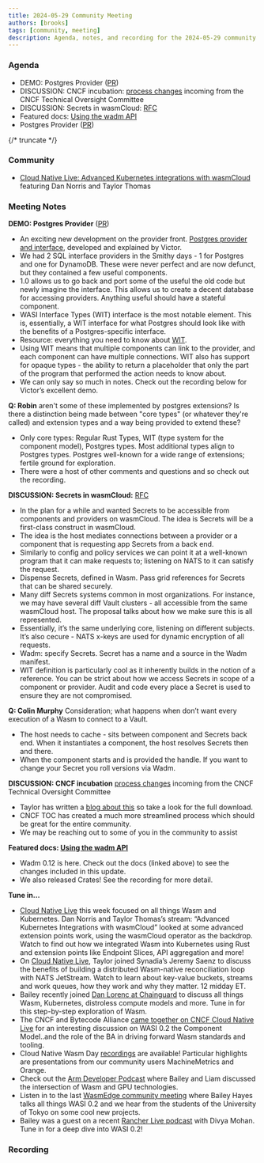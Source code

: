 ```yaml
---
title: 2024-05-29 Community Meeting
authors: [brooks]
tags: [community, meeting]
description: Agenda, notes, and recording for the 2024-05-29 community meeting
---
```



### Agenda

- DEMO: Postgres Provider ([PR](https://github.com/wasmCloud/wasmCloud/pull/2129))
- DISCUSSION: CNCF incubation: [process changes](https://wasmcloud.com/blog/community-update-wasmcloud-incubation-process) incoming from the CNCF Technical Oversight Committee
- DISCUSSION: Secrets in wasmCloud: [RFC](https://github.com/wasmCloud/wasmCloud/issues/2190)
- Featured docs: [Using the wadm API](https://wasmcloud.com/docs/ecosystem/wadm/api)
- Postgres Provider ([PR](https://github.com/wasmCloud/wasmCloud/pull/2129))

{/* truncate */}

### Community

- [Cloud Native Live: Advanced Kubernetes integrations with wasmCloud](https://www.youtube.com/watch?v=wK9HFrByFto) featuring Dan Norris and Taylor Thomas

### Meeting Notes

**DEMO: Postgres Provider** ([PR](https://github.com/wasmCloud/wasmCloud/pull/2129))
- An exciting new development on the provider front. [Postgres provider and interface](https://github.com/wasmCloud/wasmCloud/pull/2129), developed and explained by Victor.
- We had 2 SQL interface providers in the Smithy days - 1 for Postgres and one for DynamoDB. These were never perfect and are now defunct, but they contained a few useful components.
- 1.0 allows us to go back and port some of the useful the old code but newly imagine the interface. This allows us to create a decent database for accessing providers. Anything useful should have a stateful component.
- WASI Interface Types (WIT) interface is the most notable element. This is, essentially, a WIT interface for what Postgres should look like with the benefits of a Postgres-specific interface.
- Resource: everything you need to know about [WIT](https://github.com/WebAssembly/component-model/blob/main/design/mvp/WIT.md).
- Using WIT means that multiple components can link to the provider, and each component can have multiple connections. WIT also has support for opaque types - the ability to return a placeholder that only the part of the program that performed the action needs to know about.
- We can only say so much in notes. Check out the recording below for Victor’s excellent demo.

**Q: Robin** aren't some of these implemented by postgres extensions? Is there a distinction being made between "core types" (or whatever they're called) and extension types and a way being provided to extend these?
- Only core types: Regular Rust Types, WIT (type system for the component model), Postgres types. Most additional types align to Postgres types. Postgres well-known for a wide range of extensions; fertile ground for exploration.
- There were a host of other comments and questions and so check out the recording.

**DISCUSSION: Secrets in wasmCloud:** [RFC](https://github.com/wasmCloud/wasmCloud/issues/2190)
- In the plan for a while and wanted Secrets to be accessible from components and providers on wasmCloud. The idea is Secrets will be a first-class construct in wasmCloud.
- The idea is the host mediates connections between a provider or a component that is requesting app Secrets from a back end.
- Similarly to config and policy services we can point it at a well-known program that it can make requests to; listening on NATS to it can satisfy the request.
- Dispense Secrets, defined in Wasm. Pass grid references for Secrets that can be shared securely.
- Many diff Secrets systems common in most organizations. For instance, we may have several diff Vault clusters - all accessible from the same wasmCloud host. The proposal talks about how we make sure this is all represented.
- Essentially, it’s the same underlying core, listening on different subjects. It’s also cecure - NATS x-keys are used for dynamic encryption of all requests.
- Wadm: specify Secrets. Secret has a name and a source in the Wadm manifest.
- WIT definition is particularly cool as it inherently builds in the notion of a reference. You can be strict about how we access Secrets in scope of a component or provider. Audit and code every place a Secret is used to ensure they are not compromised.

**Q: Colin Murphy** Consideration; what happens when don’t want every execution of a Wasm to connect to a Vault.
- The host needs to cache - sits between component and Secrets back end. When it instantiates a component, the host resolves Secrets then and there.
- When the component starts and is provided the handle. If you want to change your Secret you roll versions via Wadm.

**DISCUSSION: CNCF incubation** [process changes](https://wasmcloud.com/blog/community-update-wasmcloud-incubation-process) incoming from the CNCF Technical Oversight Committee
- Taylor has written a [blog about this](https://wasmcloud.com/blog/community-update-wasmcloud-incubation-process) so take a look for the full download.
- CNCF TOC has created a much more streamlined process which should be great for the entire community.
- We may be reaching out to some of you in the community to assist

**Featured docs: [Using the wadm API](https://wasmcloud.com/docs/ecosystem/wadm/api)**
- Wadm 0.12 is here. Check out the docs (linked above) to see the changes included in this update.
- We also released Crates! See the recording for more detail.

**Tune in…**

- [Cloud Native Live](https://community.cncf.io/events/details/cncf-cncf-online-programs-presents-cloud-native-live-advanced-kubernetes-integrations-with-wasmcloud/) this week focused on all things Wasm and Kubernetes. Dan Norris and Taylor Thomas’s stream: “Advanced Kubernetes Integrations with wasmCloud” looked at some advanced extension points work, using the wasmCloud operator as the backdrop. Watch to find out how we integrated Wasm into Kubernetes using Rust and extension points like Endpoint Slices, API aggregation and more!
- On [Cloud Native Live](https://community.cncf.io/events/details/cncf-cncf-online-programs-presents-cloud-native-live-advanced-nats-building-a-wasm-native-reconciliation-loop/), Taylor joined Synadia’s Jeremy Saenz to discuss the benefits of building a distributed Wasm-native reconciliation loop with NATS JetStream. Watch to learn about key-value buckets, streams and work queues, how they work and why they matter. 12 midday ET.
- Bailey recently joined [Dan Lorenc at Chainguard](https://www.linkedin.com/events/chainguardxcosmonic-wasmcloud-d7191086372173086720/about/) to discuss all things Wasm, Kubernetes, distroless compute models and more. Tune in for this step-by-step exploration of Wasm.
- The CNCF and Bytecode Alliance [came together on CNCF Cloud Native Live](https://www.youtube.com/watch?v=5Nv51foQ1mQ) for an interesting discussion on WASI 0.2 the Component Model..and the role of the BA in driving forward Wasm standards and tooling.
- Cloud Native Wasm Day [recordings](https://youtube.com/playlist?list=PLj6h78yzYM2MQteKoXxICTWiUdZYEw6RI&feature=shared) are available! Particular highlights are presentations from our community users MachineMetrics and Orange.
- Check out the [Arm Developer Podcast](https://www.youtube.com/watch?v=iDTHXGuqXAI) where Bailey and Liam discussed the intersection of Wasm and GPU technologies.
- Listen in to the last [WasmEdge community meeting](https://youtu.be/ttiE7g2Ojuk) where Bailey Hayes talks all things WASI 0.2 and we hear from the students of the University of Tokyo on some cool new projects.
- Bailey was a guest on a recent [Rancher Live podcast](https://www.youtube.com/watch?v=SPdzvL59tIA) with Divya Mohan. Tune in for a deep dive into WASI 0.2!

### Recording

<YouTube url="https://www.youtube.com/watch?v=CGrxIJXAXDg" />
